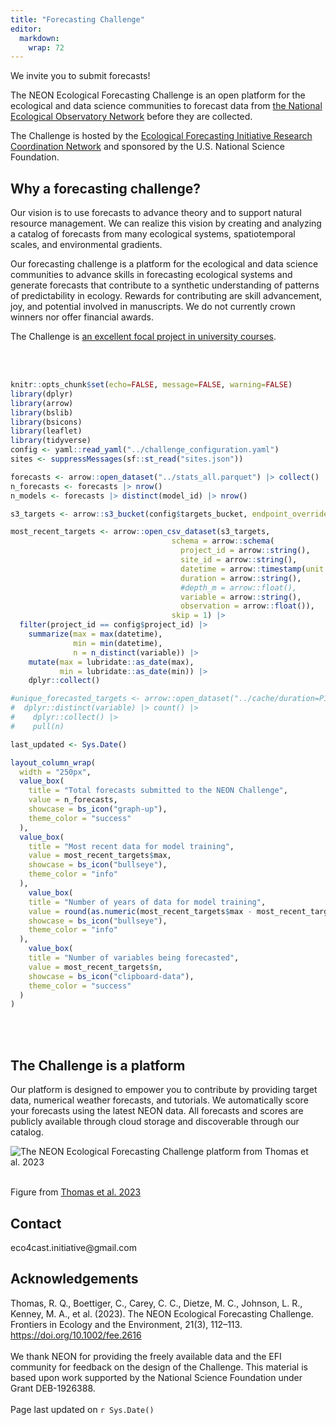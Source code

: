 ```yaml
---
title: "Forecasting Challenge"
editor: 
  markdown: 
    wrap: 72
---
```


We invite you to submit forecasts!

The NEON Ecological Forecasting Challenge is an open platform for the ecological and data science communities to forecast data from [the National Ecological Observatory Network](https://www.neonscience.org) before they are collected.

The Challenge is hosted by the [Ecological Forecasting Initiative Research Coordination Network](https://ecoforecast.org) and sponsored by the U.S. National Science Foundation. 

## Why a forecasting challenge?

Our vision is to use forecasts to advance theory and to support natural resource management. We can realize this vision by creating and analyzing a catalog of forecasts from many ecological systems, spatiotemporal scales, and environmental gradients. 

Our forecasting challenge is a platform for the ecological and data science communities to advance skills in forecasting ecological systems and generate forecasts that contribute to a synthetic understanding of patterns of predictability in ecology. Rewards for contributing are skill advancement, joy, and potential involved in manuscripts. We do not currently crown winners nor offer financial awards.

The Challenge is [an excellent focal project in university courses](use-in-class.qmd).

<br /> <br />

```r
knitr::opts_chunk$set(echo=FALSE, message=FALSE, warning=FALSE)
library(dplyr)
library(arrow)
library(bslib)
library(bsicons)
library(leaflet)
library(tidyverse)
config <- yaml::read_yaml("../challenge_configuration.yaml")
sites <- suppressMessages(sf::st_read("sites.json"))

forecasts <- arrow::open_dataset("../stats_all.parquet") |> collect()
n_forecasts <- forecasts |> nrow()
n_models <- forecasts |> distinct(model_id) |> nrow()

s3_targets <- arrow::s3_bucket(config$targets_bucket, endpoint_override = config$endpoint, anonymous = TRUE)

most_recent_targets <- arrow::open_csv_dataset(s3_targets,
                                    schema = arrow::schema(
                                      project_id = arrow::string(),
                                      site_id = arrow::string(),
                                      datetime = arrow::timestamp(unit = "ns", timezone = "UTC"),
                                      duration = arrow::string(),
                                      #depth_m = arrow::float(),
                                      variable = arrow::string(),
                                      observation = arrow::float()),
                                    skip = 1) |>
  filter(project_id == config$project_id) |> 
    summarize(max = max(datetime),
              min = min(datetime),
              n = n_distinct(variable)) |> 
    mutate(max = lubridate::as_date(max),
           min = lubridate::as_date(min)) |> 
    dplyr::collect()

#unique_forecasted_targets <- arrow::open_dataset("../cache/duration=P1D") |> 
#  dplyr::distinct(variable) |> count() |> 
#    dplyr::collect() |> 
#    pull(n)

last_updated <- Sys.Date()
```

```r

layout_column_wrap(
  width = "250px",
  value_box(
    title = "Total forecasts submitted to the NEON Challenge", 
    value = n_forecasts,
    showcase = bs_icon("graph-up"),
    theme_color = "success" 
  ),
  value_box(
    title = "Most recent data for model training", 
    value = most_recent_targets$max,
    showcase = bs_icon("bullseye"),
    theme_color = "info" 
  ),
    value_box(
    title = "Number of years of data for model training", 
    value = round(as.numeric(most_recent_targets$max - most_recent_targets$min) /365, 2),
    showcase = bs_icon("bullseye"),
    theme_color = "info" 
  ),
    value_box(
    title = "Number of variables being forecasted", 
    value = most_recent_targets$n,
    showcase = bs_icon("clipboard-data"),
    theme_color = "success" 
  )
)

```

<br /> <br />

## The Challenge is a platform

Our platform is designed to empower you to contribute by providing target data, numerical weather forecasts, and tutorials.  We automatically score your forecasts using the latest NEON data.  All forecasts and scores are publicly available through cloud storage and discoverable through our catalog.

![The NEON Ecological Forecasting Challenge platform from Thomas et al. 2023](img/workflow.png){fig-align="center"}
<br /> <br />

Figure from [Thomas et al. 2023](https://doi.org/10.1002/fee.2616)

## Contact

eco4cast.initiative@gmail.com

## Acknowledgements

Thomas, R. Q., Boettiger, C., Carey, C. C., Dietze, M. C., Johnson, L. R., Kenney, M. A., et al. (2023). The NEON Ecological Forecasting Challenge. Frontiers in Ecology and the Environment, 21(3), 112–113. [https://doi.org/10.1002/fee.2616](https://doi.org/10.1002/fee.2616)
<br /> <br /> 
We thank NEON for providing the freely available data and the EFI community for feedback on the design of the Challenge. This material is based upon work supported by the National Science Foundation under Grant DEB-1926388.
<br /> <br /> 
Page last updated on `r Sys.Date()`
